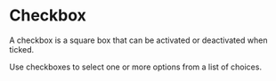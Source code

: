 
# Checkbox

A checkbox is a square box that can be
activated or deactivated when ticked.

Use checkboxes to select one or more options from a list of choices.
